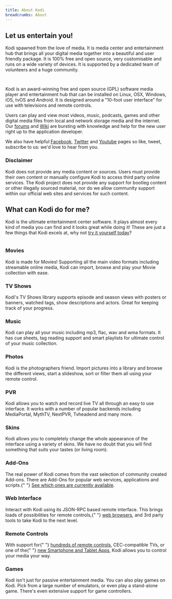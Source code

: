```yaml
---
title: About Kodi
breadcrumbs: About
---
```



## Let us entertain you!

Kodi spawned from the love of media. It is media center and entertainment hub that brings all your digital media together into a beautiful and user friendly package. It is 100% free and open source, very customisable and runs on a wide variety of devices. It is supported by a dedicated team of volunteers and a huge community.

<div style="width: 80%; margin-left: 10%; margin-right: 10%; padding-bottom: 15px">
  <img alt="" src="/images/about--devices.jpg" />
</div>

Kodi is an award-winning free and open source (GPL) software media player and entertainment hub that can be installed on Linux, OSX, Windows, iOS, tvOS and Android. It is designed around a "10-foot user interface" for use with televisions and remote controls.

Users can play and view most videos, music, podcasts, games and other digital media files from local and network storage media and the internet. Our [forums](https://forum.kodi.tv/) and [Wiki](https://kodi.wiki/view/Main_Page) are bursting with knowledge and help for the new user right up to the application developer.

We also have helpful [Facebook](https://www.facebook.com/XBMC), [Twitter](https://twitter.com/KodiTV) and [Youtube](http://www.youtube.com/teamxbmc) pages so like, tweet, subscribe to us: we'd love to hear from you.

<Card>
  <h3>Disclaimer</h3>
  <p>
    Kodi does not provide any media content or sources. Users must provide their own
    content or manually configure Kodi to access third party online services. The
    Kodi project does not provide any support for bootleg content or other illegally
    sourced material, nor do we allow community support within our official web sites
    and services for such content.
  </p>
</Card>

## What can Kodi do for me?

Kodi is the ultimate entertainment center software. It plays almost every kind of media you can find and it looks great while doing it! These are just a few things that Kodi excels at, why not [try it yourself today](/download)?

<div className="grid grid-cols-1 gap-4 md:grid-cols-2 lg:grid-cols-3">
  <Card>
    <img alt="" src="/images/about--movies.jpg" />
    <h3>Movies</h3>
    Kodi is made for Movies! Supporting all the main video formats including
    streamable online media, Kodi can import, browse and play your Movie collection
    with ease.
  </Card>
  <Card>
    <img alt="" src="/images/about--tvshows.jpg" />
    <h3>TV Shows</h3>
    Kodi's TV Shows library supports episode and season views with posters or
    banners, watched tags, show descriptions and actors. Great for keeping track of
    your progress.
  </Card>
  <Card>
    <img alt="" src="/images/about--music.png" />
    <h3>Music</h3>
    Kodi can play all your music including mp3, flac, wav and wma formats. It has cue
    sheets, tag reading support and smart playlists for ultimate control of your
    music collection.
  </Card>
  <Card>
    <img alt="" src="/images/about--photos.png" />
    <h3>Photos</h3>
    Kodi is the photographers friend. Import pictures into a library and browse the
    different views, start a slideshow, sort or filter them all using your remote
    control.
  </Card>
  <Card>
    <img alt="" src="/images/about--pvr.jpg" />
    <h3>PVR</h3>
    Kodi allows you to watch and record live TV all through an easy to use interface.
    It works with a number of popular backends including MediaPortal, MythTV,
    NextPVR, Tvheadend and many more.
  </Card>
  <Card>
    <img alt="" src="/images/about--skins.jpg" />
    <h3>Skins</h3>
    Kodi allows you to completely change the whole appearance of the interface using
    a variety of skins. We have no doubt that you will find something that suits your
    tastes (or living room).
  </Card>
  <Card>
    <img alt="" src="/images/about--addons.png" />
    <h3>Add-Ons</h3>
    The real power of Kodi comes from the vast selection of community created
    Add-ons. There are Add-Ons for popular web services, applications and scripts.{" "}
    <a href="/addons">See which ones are currently available</a>.
  </Card>
  <Card>
    <img alt="" src="/images/about--webinterface.jpg" />
    <h3>Web Interface</h3>
    Interact with Kodi using its JSON-RPC based remote interface. This brings loads
    of possibilities for remote controls,{" "}
    <a href="/addons/category/web-interfaces">web browsers</a>, and 3rd party tools
    to take Kodi to the next level.
  </Card>
  <Card>
    <img alt="" src="/images/about--remotes.jpg" />
    <h3>Remote Controls</h3>
    With support for{" "}
    <a href="http://kodi.wiki/view/Remote_controls">hundreds of remote controls</a>,
    CEC-compatible TVs, or one of the{" "}
    <a href="/about/software">new Smartphone and Tablet Apps</a>, Kodi allows you to
    control your media your way.
  </Card>
  <Card>
    <img alt="" src="/images/about--games.jpg" />
    <h3>Games</h3>
    Kodi isn't just for passive entertainment media. You can also play games on Kodi.
    Pick from a large number of emulators, or even play a stand-alone game. There's
    even extensive support for game controllers.
  </Card>
</div>
